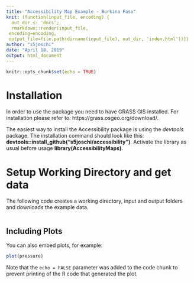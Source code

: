 ```yaml
---
title: "Accessibility Map Example - Burkina Faso"
knit: (function(input_file, encoding) {
  out_dir <- 'docs';
  rmarkdown::render(input_file,
 encoding=encoding,
 output_file=file.path(dirname(input_file), out_dir, 'index.html'))})
author: "s5joschi"
date: "April 18, 2019"
output: html_document
---
```


```r
knitr::opts_chunk$set(echo = TRUE)
```

# Installation
In order to use the package you need to have GRASS GIS installed. For installation please refer to: https://grass.osgeo.org/download/. 

The easiest way to install the Accessibility package is using the *devtools* package.  The installation command should look like this: **devtools::install_github("s5joschi/accessibility")**.  Activate the library as usual before usage **library(AccessibilityMaps)**. 


# Setup Working Directory and get data
The following code creates a working directory, input and output folders and downloads the example data. 
```r


```

## Including Plots

You can also embed plots, for example:

```r
plot(pressure)
```

Note that the `echo = FALSE` parameter was added to the code chunk to prevent printing of the R code that generated the plot.
